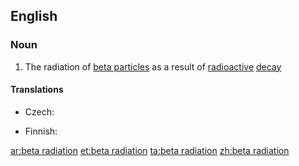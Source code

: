 ==English==

===Noun===
{{en-noun|head=[[beta]] [[radiation]]|-}}

# {{context|physics}} The radiation of [[beta particle]]s as a result of [[radioactive]] [[decay]]

====Translations====
{{trans-top|radiation of beta particles}}
* Czech: {{t-|cs|záření beta|n}}
{{trans-mid}}
* Finnish: {{t-|fi|beetasäteily}}
{{trans-bottom}}

[[ar:beta radiation]]
[[et:beta radiation]]
[[ta:beta radiation]]
[[zh:beta radiation]]